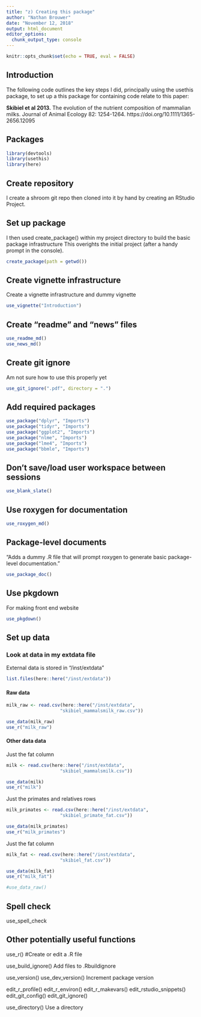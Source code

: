 ```yaml
---
title: "z) Creating this package"
author: "Nathan Brouwer"
date: "November 12, 2018"
output: html_document
editor_options: 
  chunk_output_type: console
---
```


```r
knitr::opts_chunk$set(echo = TRUE, eval = FALSE)
```

## Introduction

The following code outlines the key steps I did, principally using the usethis package, to set up a this package for containing code relate to this paper:

**Skibiel et al 2013.**  The evolution of the nutrient composition of mammalian milks.  Journal of Animal Ecology 82: 1254-1264.  https://doi.org/10.1111/1365-2656.12095 

## Packages

```r
library(devtools)
library(usethis)
library(here)
```

## Create repository

I create a shroom git repo then cloned into it by hand by creating an RStudio Project.

## Set up package

I then used create_package() within my project directory to build the basic package infrastructure  This overights the initial project (after a handy prompt in the console).
```r
create_package(path = getwd())
```

## Create vignette infrastructure

Create a vignette infrastructure and dummy vignette
```r
use_vignette("Introduction")
```

## Create "readme" and "news" files

```r
use_readme_md()
use_news_md()
```



## Create git ignore

Am not sure how to use this properly yet

```r
use_git_ignore(".pdf", directory = ".")
```


## Add required packages

```r
use_package("dplyr", "Imports")
use_package("tidyr", "Imports")
use_package("ggplot2", "Imports")
use_package("nlme", "Imports")
use_package("lme4", "Imports")
use_package("bbmle", "Imports")
```



## Don't save/load user workspace between sessions

```r
use_blank_slate()
```


## Use roxygen for documentation
```r
use_roxygen_md()
```


## Package-level documents
"Adds a dummy .R file that will prompt roxygen to generate basic package-level documentation. "
```r
use_package_doc()
```


## Use pkgdown

For making front end website

```r
use_pkgdown()
```



## Set up data

### Look at data in my extdata file

External data is stored in "/inst/extdata"
```r
list.files(here::here("/inst/extdata"))
```

#### Raw data

```r
milk_raw <- read.csv(here::here("/inst/extdata",
                    "skibiel_mammalsmilk_raw.csv"))

use_data(milk_raw)
use_r("milk_raw")
```




#### Other data data

Just the fat column
```r
milk <- read.csv(here::here("/inst/extdata",
                    "skibiel_mammalsmilk.csv"))

use_data(milk)
use_r("milk")
```


Just the primates and relatives rows
```r
milk_primates <- read.csv(here::here("/inst/extdata",
                    "skibiel_primate_fat.csv"))

use_data(milk_primates)
use_r("milk_primates")
```




Just the fat column
```r
milk_fat <- read.csv(here::here("/inst/extdata",
                    "skibiel_fat.csv"))

use_data(milk_fat)
use_r("milk_fat")
```








```r
#use_data_raw()
```

## Spell check

use_spell_check


## Other potentially useful functions

use_r() #Create or edit a .R file


use_build_ignore()
Add files to .Rbuildignore




use_version() use_dev_version()
Increment package version



edit_r_profile() 
edit_r_environ() 
edit_r_makevars() 
edit_rstudio_snippets() 
edit_git_config() 
edit_git_ignore()



use_directory()
Use a directory
